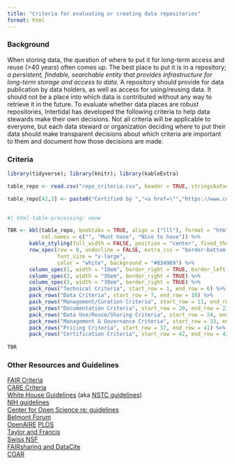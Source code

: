 ```yaml
---
title: "Criteria for evaluating or creating data repositories"
format: html
---
```


### Background

When storing data, the question of where to put it for long-term access and reuse (\>40 years) often comes up. The best place to put it is in a repository; *a persistent, findable, searchable entity that provides infrastructure for long-term storage and access to data.* A repository should provide for data publication by data holders, as well as access for using/reusing data. It should not be a place into which data is contributed without any way to retrieve it in the future. To evaluate whether data places are robust repositories, Intertidal has developed the following criteria to help data stewards make their own decisions. Not all criteria will be applicable to everyone, but each data steward or organization deciding where to put their data should make transparent decisions about which criteria are important to them and document how those decisions are made.

### Criteria

```r
library(tidyverse); library(knitr); library(kableExtra)

table_repo <- read.csv("repo_criteria.csv", header = TRUE, stringsAsFactors = FALSE)
```


```r
table_repo[42,3] <- paste0("Certified by ","<a href=\"","https://www.coretrustseal.org/","\">","CoreTrust Seal","</a>")
                    
```


```r
#| html-table-processing: none

TBR <- kbl(table_repo, booktabs = TRUE, align = ("lll"), format = "html", escape = FALSE, padding = 2L,
           col.names = c("", "Must have", "Nice to have")) %>% 
       kable_styling(full_width = FALSE, position = "center", fixed_thead = TRUE) %>% 
       row_spec(row = 0, underline = FALSE, extra_css = "border-bottom: 1px solid",
                font_size = "x-large",
                color = "white", background = "#034969") %>% 
       column_spec(1, width = "18em", border_right = TRUE, border_left = TRUE) %>% 
       column_spec(2, width = "35em", border_right = TRUE) %>%
       column_spec(3, width = "30em", border_right = TRUE) %>% 
       pack_rows("Technical Criteria", start_row = 1, end_row = 6) %>% 
       pack_rows("Data Criteria", start_row = 7, end_row = 10) %>% 
       pack_rows("Management/Curation Criteria", start_row = 11, end_row = 19) %>% 
       pack_rows("Documentation Criteria", start_row = 20, end_row = 23) %>% 
       pack_rows("Data Use/Reuse/Sharing Criteria", start_row = 24, end_row = 32) %>% 
       pack_rows("Management & Governance Criteria", start_row = 33, end_row = 36) %>% 
       pack_rows("Pricing Criteria", start_row = 37, end_row = 41) %>% 
       pack_rows("Certification Criteria", start_row = 42, end_row = 42)
      
TBR
```



<!-- ### Technical Criteria -->

<!-- -   Unique Persistent Identifiers -->
<!--     -   Assigns PIDs to datasets -->
<!--     -   PID points to persistent landing page -->
<!-- -   Security and Integrity -->
<!--     -   Documented criteria for preventing unauthorized access, modification, or release of data -->
<!--     -   Security levels appropriate to the sensitivity of data -->
<!--     -   Data anonymization -->
<!-- -   Confidentiality -->
<!--     -   Ensure administrative, technical, and physical safeguards -->

<!-- ### Data Criteria -->

<!-- -   What types of data can be ingested / stored? -->
<!-- -   For connected data sources, API standards? Other requirements? -->
<!-- -   Common Format -->
<!--     -   Allows datasets and metadata to be downloaded, accessed, or exported -->
<!--     -   Support for widely used and non-proprietary formats for data and metadata -->

<!-- ### Management / Curation Criteria -->

<!-- -   Long-term Sustainability -->
<!--     -   Long-term management of data -->
<!--     -   Maintain availability of dataset -->
<!--     -   Stable technical infrastructure -->
<!--     -   Stable funding -->
<!--     -   Contingency plan for data -->
<!-- -   Curation and Quality Assurance -->
<!--     -   Provide or enable others to provide expert curation -->
<!--     -   Datasets must have metadata -->
<!--     -   Titles of records/datasets should be standardized in quality, if not content, across a given portal/repo/catalog -->
<!--     -   Short descriptive blurbs/abstracts/summaries about a dataset/record should be informative but not overly long and wordy. These should be curated. -->
<!-- -   Retention Policy -->
<!--     -   Policy for data retention -->

<!-- ### Documentation Criteria -->

<!-- -   Metadata Criteria -->
<!--     -   Datasets must have metadata -->
<!--     -   Use schemas appropriate to the community -->
<!--     -   Include search keywords to make dataset discoverable -->
<!-- -   Provenance Criteria -->
<!--     -   Record the origins, chain of custody, and modifications of the data -->
<!--     -   Link datasets to provide context and aid in discoverability -->

<!-- ### Data Use / Reuse / Sharing Criteria -->

<!-- -   Discoverability -->
<!--     -   Repository federated with other repositories -->
<!--     -   Repository listed in a wider catalog/federation/etc. that can be a one-stop-shop pointer to datasets -->
<!--     -   Should use PIDs or UIDs, not website URLs (break frequently) -->
<!-- -   Free and Easy Access -->
<!--     -   Free access to datasets and metadata -->
<!--     -   Support for broad, equitable, open access -->
<!--     -   Timely access after submission -->
<!--     -   Maintain privacy, confidentiality, tribal sovereignty, and protection of sensitive data -->
<!-- -   Broad and Measured Reuse -->
<!--     -   Broadest possible terms of reuse -->
<!--     -   Measure attribution, citation, and reuse -->
<!-- -   Clear Use Guidance -->
<!--     -   Clear documentation of terms for access and reuse -->

<!-- ### Management & Governance -->

<!-- -   For a restricted access repository -->
<!--     -   Roles-based access management process -->
<!--     -   How many roles can we have -->
<!--     -   What parameters can we define for each role -->
<!--     -   Access logs? -->

<!-- ### Pricing -->

<!-- -   How are accounts priced -->
<!--     -   Storage size / data amount -->
<!--     -   Number of users -->
<!--     -   Specific features -->
<!--     -   Other -->
<!-- -   Nonprofit discount? -->

<!-- ### Bonus -->

<!-- -   Repository is certified by [CoreTrustSeal](https://www.coretrustseal.org/) -->

### Other Resources and Guidelines

[FAIR Criteria](https://www.nature.com/articles/sdata201618)  
[CARE Criteria](https://atlanticdatastream.ca/en/article/fair-and-care-data-principles)  
[White House Guidelines](https://bidenwhitehouse.archives.gov/wp-content/uploads/2022/05/05-2022-Desirable-Characteristics-of-Data-Repositories.pdf) (aka [NSTC guidelines](https://bidenwhitehouse.archives.gov/wp-content/uploads/2022/05/05-2022-Desirable-Characteristics-of-Data-Repositories.pdf))   
[NIH guidelines](https://sharing.nih.gov/data-management-and-sharing-policy/sharing-scientific-data/selecting-a-data-repository#desirable-characteristics-for-all-data-repositories)   
[Center for Open Science re: guidelines](https://www.cos.io/blog/how-osf-meets-desirable-characteristics-for-data-repositories)  
[Belmont Forum](https://www.belmontforum.org/data)   
[OpenAIRE](https://www.openaire.eu/opendatapilot-repository-select-data-repository) [PLOS](https://everyone.plos.org/2018/03/01/criteria-for-recommended-data-repositories/)  
[Taylor and Francis](https://authorservices.taylorandfrancis.com/data-sharing/#)  
[Swiss NSF](https://www.snf.ch/en/WtezJ6qxuTRnSYgF/topic/open-research-data-which-data-repositories-can-be-used)  
[FAIRsharing and DataCite](https://osf.io/m2bce)  
[COAR](https://www.coar-repositories.org/news-updates/joint-position-statement-on-data-repository-selection-criteria-that-matter/)
